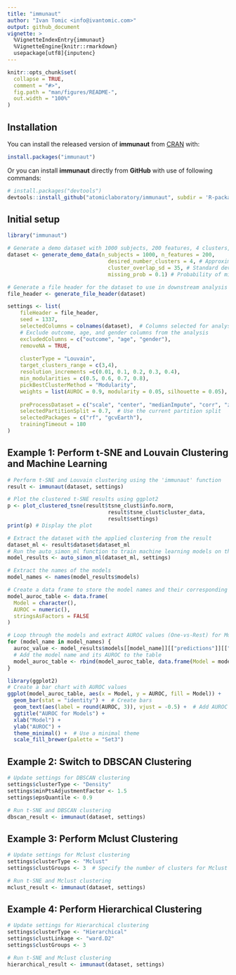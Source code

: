 ```yaml
---
title: "immunaut"
author: "Ivan Tomic <info@ivantomic.com>"
output: github_document
vignette: >
  %VignetteIndexEntry{immunaut}
  %VignetteEngine{knitr::rmarkdown}
  usepackage[utf8]{inputenc}
---
```


<!-- README.md is generated from README.Rmd. Please edit that file -->

```r
knitr::opts_chunk$set(
  collapse = TRUE,
  comment = "#>",
  fig.path = "man/figures/README-",
  out.width = "100%"
)
```

## Installation

You can install the released version of **immunaut** from [CRAN](https://CRAN.R-project.org) with:

``` r
install.packages("immunaut")
```
Or you can install **immunaut** directly from **GitHub** with use of following commands:

```r
# install.packages("devtools")
devtools::install_github("atomiclaboratory/immunaut", subdir = 'R-package')
```

## Initial setup
```r
library("immunaut")

# Generate a demo dataset with 1000 subjects, 200 features, 4 clusters, and a 10% probability of missing values
dataset <- generate_demo_data(n_subjects = 1000, n_features = 200, 
                                desired_number_clusters = 4, # Approximate number of clusters
                                cluster_overlap_sd = 35, # Standard deviation for cluster overlap
                                missing_prob = 0.1) # Probability of missing values

# Generate a file header for the dataset to use in downstream analysis
file_header <- generate_file_header(dataset)

settings <- list(
    fileHeader = file_header,
    seed = 1337,
    selectedColumns = colnames(dataset),  # Columns selected for analysis
    # Exclude outcome, age, and gender columns from the analysis
    excludedColumns = c("outcome", "age", "gender"),
    removeNA = TRUE,
    
    clusterType = "Louvain",
    target_clusters_range = c(3,4),
    resolution_increments =c(0.01, 0.1, 0.2, 0.3, 0.4),
    min_modularities = c(0.5, 0.6, 0.7, 0.8),
    pickBestClusterMethod = "Modularity",
    weights = list(AUROC = 0.9, modularity = 0.05, silhouette = 0.05),
    
    preProcessDataset = c("scale", "center", "medianImpute", "corr", "zv", "nzv"),
    selectedPartitionSplit = 0.7,  # Use the current partition split
    selectedPackages = c("rf", "gcvEarth"),
    trainingTimeout = 180
)


```

## Example 1: Perform t-SNE and Louvain Clustering and Machine Learning
```r
# Perform t-SNE and Louvain clustering using the 'immunaut' function
result <- immunaut(dataset, settings)

# Plot the clustered t-SNE results using ggplot2
p <- plot_clustered_tsne(result$tsne_clust$info.norm, 
                                result$tsne_clust$cluster_data, 
                                result$settings) 
print(p) # Display the plot

# Extract the dataset with the applied clustering from the result
dataset_ml <- result$dataset$dataset_ml
# Run the auto_simon_ml function to train machine learning models on the dataset
model_results <- auto_simon_ml(dataset_ml, settings)

# Extract the names of the models
model_names <- names(model_results$models)

# Create a data frame to store the model names and their corresponding AUROC values
model_auroc_table <- data.frame(
  Model = character(),
  AUROC = numeric(),
  stringsAsFactors = FALSE
)

# Loop through the models and extract AUROC values (One-vs-Rest) for Multiclass Models
for (model_name in model_names) {
  auroc_value <- model_results$models[[model_name]][["predictions"]][["AUROC"]]
  # Add the model name and its AUROC to the table
  model_auroc_table <- rbind(model_auroc_table, data.frame(Model = model_name, AUROC = auroc_value))
}

library(ggplot2)
# Create a bar chart with AUROC values
ggplot(model_auroc_table, aes(x = Model, y = AUROC, fill = Model)) +
  geom_bar(stat = "identity") +  # Create bars
  geom_text(aes(label = round(AUROC, 3)), vjust = -0.5) +  # Add AUROC values above bars
  ggtitle("AUROC for Models") +
  xlab("Model") + 
  ylab("AUROC") +
  theme_minimal() +  # Use a minimal theme
  scale_fill_brewer(palette = "Set3")

```

## Example 2: Switch to DBSCAN Clustering
```r
# Update settings for DBSCAN clustering
settings$clusterType <- "Density"
settings$minPtsAdjustmentFactor <- 1.5
settings$epsQuantile <- 0.9

# Run t-SNE and DBSCAN clustering
dbscan_result <- immunaut(dataset, settings)
```

## Example 3: Perform Mclust Clustering
```r
# Update settings for Mclust clustering
settings$clusterType <- "Mclust"
settings$clustGroups <- 3  # Specify the number of clusters for Mclust

# Run t-SNE and Mclust clustering
mclust_result <- immunaut(dataset, settings)
```

## Example 4: Perform Hierarchical Clustering
```r
# Update settings for Hierarchical clustering
settings$clusterType <- "Hierarchical"
settings$clustLinkage <- "ward.D2"
settings$clustGroups <- 3

# Run t-SNE and Mclust clustering
hierarchical_result <- immunaut(dataset, settings)
```
